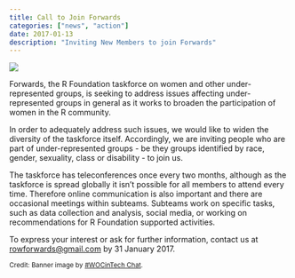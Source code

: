 ```yaml
---
title: Call to Join Forwards
categories: ["news", "action"]
date: 2017-01-13
description: "Inviting New Members to join Forwards"
---
```


![](../../images/blog/call-to-join-forwards/wocintech_meeting.jpg)

Forwards, the R Foundation taskforce on women and other under-represented 
groups, is seeking to address issues affecting under-represented groups
in general as it works to broaden the participation of women in the R 
community.

In order to adequately address such issues, we would like to widen the 
diversity of the taskforce itself. Accordingly, we are inviting people who are part of under-represented groups - be they groups identified by race, gender, sexuality, class or disability - to join us.

The taskforce has teleconferences once every two months, although as the 
taskforce is spread globally it isn't possible for all members to attend 
every time. Therefore online communication is also important and there are 
occasional meetings within subteams. Subteams work on specific tasks, such 
as data collection and analysis, social media, or working on recommendations
for R Foundation supported activities.

To express your interest or ask for further information, contact us at 
<rowforwards@gmail.com> by 31 January 2017.

<small>Credit: Banner image by [#WOCinTech Chat](www.wocintechchat.com/blog/wocintechphotos).</small>




